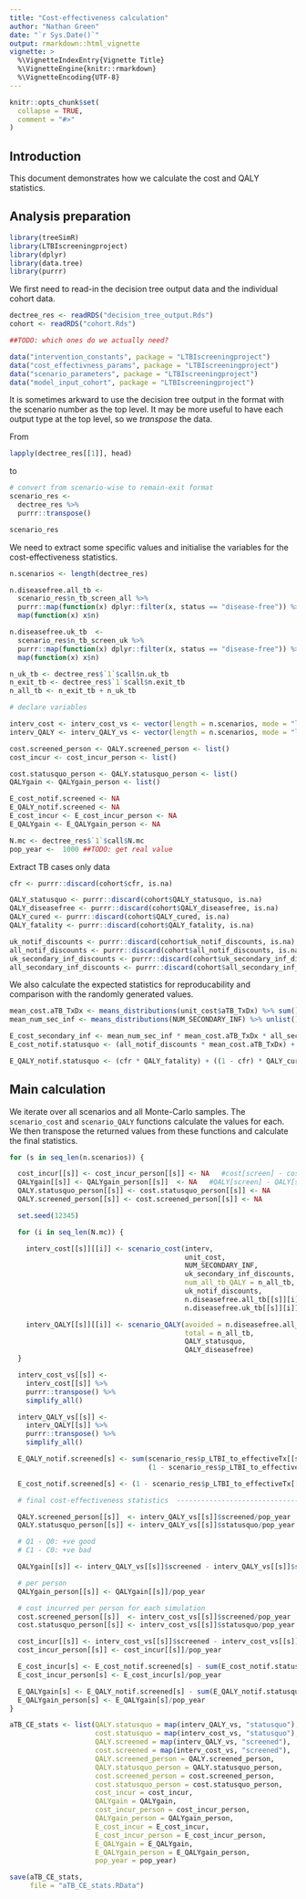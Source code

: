 ```yaml
---
title: "Cost-effectiveness calculation"
author: "Nathan Green"
date: "`r Sys.Date()`"
output: rmarkdown::html_vignette
vignette: >
  %\VignetteIndexEntry{Vignette Title}
  %\VignetteEngine{knitr::rmarkdown}
  %\VignetteEncoding{UTF-8}
---
```


```r
knitr::opts_chunk$set(
  collapse = TRUE,
  comment = "#>"
)
```


## Introduction

This document demonstrates how we calculate the cost and QALY statistics.


## Analysis preparation

```r
library(treeSimR)
library(LTBIscreeningproject)
library(dplyr)
library(data.tree)
library(purrr)
```

We first need to read-in the decision tree output data and the individual cohort data.

```r
dectree_res <- readRDS("decision_tree_output.Rds")
cohort <- readRDS("cohort.Rds")
```

```r
##TODO: which ones do we actually need?

data("intervention_constants", package = "LTBIscreeningproject")
data("cost_effectivness_params", package = "LTBIscreeningproject")
data("scenario_parameters", package = "LTBIscreeningproject")
data("model_input_cohort", package = "LTBIscreeningproject")
```

It is sometimes arkward to use the decision tree output in the format with the scenario number as the top level.
It may be more useful to have each output type at the top level, so we _transpose_ the data.

From

```r
lapply(dectree_res[[1]], head)
```

to

```r
# convert from scenario-wise to remain-exit format
scenario_res <-
  dectree_res %>%
  purrr::transpose()

scenario_res
```


We need to extract some specific values and initialise the variables for the cost-effectiveness statistics.

```r
n.scenarios <- length(dectree_res)

n.diseasefree.all_tb <-
  scenario_res$n_tb_screen_all %>%
  purrr::map(function(x) dplyr::filter(x, status == "disease-free")) %>%
  map(function(x) x$n)

n.diseasefree.uk_tb  <-
  scenario_res$n_tb_screen_uk %>%
  purrr::map(function(x) dplyr::filter(x, status == "disease-free")) %>%
  map(function(x) x$n)

n_uk_tb <- dectree_res$`1`$call$n.uk_tb
n_exit_tb <- dectree_res$`1`$call$n.exit_tb
n_all_tb <- n_exit_tb + n_uk_tb

# declare variables

interv_cost <- interv_cost_vs <- vector(length = n.scenarios, mode = "list")
interv_QALY <- interv_QALY_vs <- vector(length = n.scenarios, mode = "list")

cost.screened_person <- QALY.screened_person <- list()
cost_incur <- cost_incur_person <- list()

cost.statusquo_person <- QALY.statusquo_person <- list()
QALYgain <- QALYgain_person <- list()

E_cost_notif.screened <- NA
E_QALY_notif.screened <- NA
E_cost_incur <- E_cost_incur_person <- NA
E_QALYgain <- E_QALYgain_person <- NA

N.mc <- dectree_res$`1`$call$N.mc
pop_year <-  1000 ##TODO: get real value
```


Extract TB cases only data

```r

cfr <- purrr::discard(cohort$cfr, is.na)

QALY_statusquo <- purrr::discard(cohort$QALY_statusquo, is.na)
QALY_diseasefree <- purrr::discard(cohort$QALY_diseasefree, is.na)
QALY_cured <- purrr::discard(cohort$QALY_cured, is.na)
QALY_fatality <- purrr::discard(cohort$QALY_fatality, is.na)

uk_notif_discounts <- purrr::discard(cohort$uk_notif_discounts, is.na)
all_notif_discounts <- purrr::discard(cohort$all_notif_discounts, is.na)
uk_secondary_inf_discounts <- purrr::discard(cohort$uk_secondary_inf_discounts, is.na)
all_secondary_inf_discounts <- purrr::discard(cohort$all_secondary_inf_discounts, is.na)
```


We also calculate the expected statistics for reproducability and comparison with the randomly generated values.

```r

mean_cost.aTB_TxDx <- means_distributions(unit_cost$aTB_TxDx) %>% sum()
mean_num_sec_inf <- means_distributions(NUM_SECONDARY_INF) %>% unlist()

E_cost_secondary_inf <- mean_num_sec_inf * mean_cost.aTB_TxDx * all_secondary_inf_discounts
E_cost_notif.statusquo <- (all_notif_discounts * mean_cost.aTB_TxDx) + E_cost_secondary_inf

E_QALY_notif.statusquo <- (cfr * QALY_fatality) + ((1 - cfr) * QALY_cured)
```


## Main calculation

We iterate over all scenarios and all Monte-Carlo samples.
The `scenario_cost` and `scenario_QALY` functions calculate the values for each.
We then transpose the returned values from these functions and calculate the final statistics.

```r
for (s in seq_len(n.scenarios)) {

  cost_incur[[s]] <- cost_incur_person[[s]] <- NA   #cost[screen] - cost[statusquo]
  QALYgain[[s]] <- QALYgain_person[[s]]  <- NA   #QALY[screen] - QALY[statusquo]
  QALY.statusquo_person[[s]] <- cost.statusquo_person[[s]] <- NA
  QALY.screened_person[[s]] <- cost.screened_person[[s]] <- NA

  set.seed(12345)

  for (i in seq_len(N.mc)) {

    interv_cost[[s]][[i]] <- scenario_cost(interv,
                                           unit_cost,
                                           NUM_SECONDARY_INF,
                                           uk_secondary_inf_discounts,
                                           num_all_tb_QALY = n_all_tb,
                                           uk_notif_discounts,
                                           n.diseasefree.all_tb[[s]][i],
                                           n.diseasefree.uk_tb[[s]][i])

    interv_QALY[[s]][[i]] <- scenario_QALY(avoided = n.diseasefree.all_tb[[s]][i],
                                           total = n_all_tb,
                                           QALY_statusquo,
                                           QALY_diseasefree)
  }

  interv_cost_vs[[s]] <-
    interv_cost[[s]] %>%
    purrr::transpose() %>%
    simplify_all()

  interv_QALY_vs[[s]] <-
    interv_QALY[[s]] %>%
    purrr::transpose() %>%
    simplify_all()

  E_QALY_notif.screened[s] <- sum(scenario_res$p_LTBI_to_effectiveTx[[s]] * QALY_diseasefree +
                                  (1 - scenario_res$p_LTBI_to_effectiveTx[[s]]) * E_QALY_notif.statusquo)

  E_cost_notif.screened[s] <- (1 - scenario_res$p_LTBI_to_effectiveTx[[s]]) * sum(E_cost_notif.statusquo)

  # final cost-effectiveness statistics  ---------------------------------------

  QALY.screened_person[[s]]  <- interv_QALY_vs[[s]]$screened/pop_year
  QALY.statusquo_person[[s]] <- interv_QALY_vs[[s]]$statusquo/pop_year

  # Q1 - Q0: +ve good
  # C1 - C0: +ve bad

  QALYgain[[s]] <- interv_QALY_vs[[s]]$screened - interv_QALY_vs[[s]]$statusquo

  # per person
  QALYgain_person[[s]] <- QALYgain[[s]]/pop_year

  # cost incurred per person for each simulation
  cost.screened_person[[s]]  <- interv_cost_vs[[s]]$screened/pop_year
  cost.statusquo_person[[s]] <- interv_cost_vs[[s]]$statusquo/pop_year

  cost_incur[[s]] <- interv_cost_vs[[s]]$screened - interv_cost_vs[[s]]$statusquo
  cost_incur_person[[s]] <- cost_incur[[s]]/pop_year

  E_cost_incur[s] <- E_cost_notif.screened[s] - sum(E_cost_notif.statusquo)
  E_cost_incur_person[s] <- E_cost_incur[s]/pop_year

  E_QALYgain[s] <- E_QALY_notif.screened[s] - sum(E_QALY_notif.statusquo)
  E_QALYgain_person[s] <- E_QALYgain[s]/pop_year
}

aTB_CE_stats <- list(QALY.statusquo = map(interv_QALY_vs, "statusquo"),
                     cost.statusquo = map(interv_cost_vs, "statusquo"),
                     QALY.screened = map(interv_QALY_vs, "screened"),
                     cost.screened = map(interv_cost_vs, "screened"),
                     QALY.screened_person = QALY.screened_person,
                     QALY.statusquo_person = QALY.statusquo_person,
                     cost.screened_person = cost.screened_person,
                     cost.statusquo_person = cost.statusquo_person,
                     cost_incur = cost_incur,
                     QALYgain = QALYgain,
                     cost_incur_person = cost_incur_person,
                     QALYgain_person = QALYgain_person,
                     E_cost_incur = E_cost_incur,
                     E_cost_incur_person = E_cost_incur_person,
                     E_QALYgain = E_QALYgain,
                     E_QALYgain_person = E_QALYgain_person,
                     pop_year = pop_year)

save(aTB_CE_stats,
     file = "aTB_CE_stats.RData")
```






